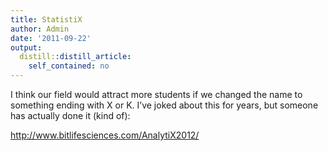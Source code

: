 ```yaml
---
title: StatistiX
author: Admin
date: '2011-09-22'
output:
  distill::distill_article:
    self_contained: no
---
```


I think our field would attract more students if we changed the name to something ending with X or K. I&#8217;ve joked about this for years, but someone has actually done it (kind of):

<a href="http://www.bitlifesciences.com/AnalytiX2012/" target="_blank">http://www.bitlifesciences.com/AnalytiX2012/</a>
